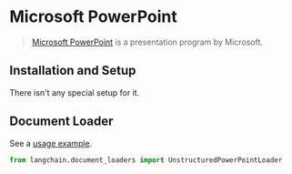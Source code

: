 # Microsoft PowerPoint

>[Microsoft PowerPoint](https://en.wikipedia.org/wiki/Microsoft_PowerPoint) is a presentation program by Microsoft.

## Installation and Setup

There isn't any special setup for it.

## Document Loader

See a [usage example](/docs/modules/data_io/document_loaders/integrations/microsoft_powerpoint.html).


```python
from langchain.document_loaders import UnstructuredPowerPointLoader
```
